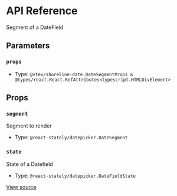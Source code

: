 # API Reference

Segment of a DateField

## Parameters

### `props`

- Type: `@vtex/shoreline-date.DateSegmentProps & @types/react.React.RefAttributes<typescript.HTMLDivElement>`

## Props

### `segment`

Segment to render

- Type: `@react-stately/datepicker.DateSegment`

### `state`

State of a Datefield

- Type: `@react-stately/datepicker.DateFieldState`

[View source](https://github.com/vtex/shoreline/blob/68b132697/packages/date/src/date-segment/date-segment.tsx#L13)
